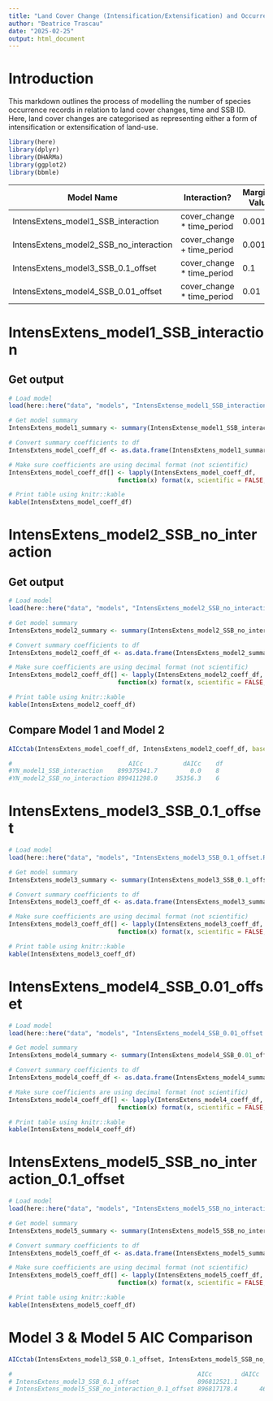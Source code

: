 ```yaml
---
title: "Land Cover Change (Intensification/Extensification) and Occurrence Records & Time"
author: "Beatrice Trascau"
date: "2025-02-25"
output: html_document
---
```


# **Introduction**

This markdown outlines the process of modelling the number of species occurrence records in relation to land cover changes, time and SSB ID. Here, land cover changes are categorised as representing either a form of intensification or extensification of land-use.

```r
library(here)
library(dplyr)
library(DHARMa)
library(ggplot2)
library(bbmle)
```

| Model Name                             | Interaction?                | Marginal Value |
|-------------------------------|-----------------------|------------------|
| IntensExtens_model1_SSB_interaction    | cover_change \* time_period | 0.001          |
| IntensExtens_model2_SSB_no_interaction | cover_change + time_period  | 0.001          |
| IntensExtens_model3_SSB_0.1_offset     | cover_change \* time_period | 0.1            |
| IntensExtens_model4_SSB_0.01_offset    | cover_change \* time_period | 0.01           |

# IntensExtens_model1_SSB_interaction

## Get output

```r

# Load model
load(here::here("data", "models", "IntensExtense_model1_SSB_interaction.RData"))

# Get model summary
IntensExtens_model1_summary <- summary(IntensExtense_model1_SSB_interaction)

# Convert summary coefficients to df
IntensExtens_model_coeff_df <- as.data.frame(IntensExtens_model1_summary$coefficients$cond)

# Make sure coefficients are using decimal format (not scientific)
IntensExtens_model_coeff_df[] <- lapply(IntensExtens_model_coeff_df, 
                              function(x) format(x, scientific = FALSE, digits = 5))

# Print table using knitr::kable
kable(IntensExtens_model_coeff_df)
```

# IntensExtens_model2_SSB_no_interaction

## Get output

```r

# Load model
load(here::here("data", "models", "IntensExtens_model2_SSB_no_interaction.RData"))

# Get model summary
IntensExtens_model2_summary <- summary(IntensExtens_model2_SSB_no_interaction)

# Convert summary coefficients to df
IntensExtens_model2_coeff_df <- as.data.frame(IntensExtens_model2_summary$coefficients$cond)

# Make sure coefficients are using decimal format (not scientific)
IntensExtens_model2_coeff_df[] <- lapply(IntensExtens_model2_coeff_df, 
                              function(x) format(x, scientific = FALSE, digits = 5))

# Print table using knitr::kable
kable(IntensExtens_model2_coeff_df)
```

## Compare Model 1 and Model 2

```r
AICctab(IntensExtens_model_coeff_df, IntensExtens_model2_coeff_df, base = TRUE)

#                                AICc           dAICc    df
#YN_model1_SSB_interaction    899375941.7         0.0    8 
#YN_model2_SSB_no_interaction 899411298.0     35356.3    6 
```

# IntensExtens_model3_SSB_0.1_offset

```r

# Load model
load(here::here("data", "models", "IntensExtens_model3_SSB_0.1_offset.RData"))

# Get model summary
IntensExtens_model3_summary <- summary(IntensExtens_model3_SSB_0.1_offset)

# Convert summary coefficients to df
IntensExtens_model3_coeff_df <- as.data.frame(IntensExtens_model3_summary$coefficients$cond)

# Make sure coefficients are using decimal format (not scientific)
IntensExtens_model3_coeff_df[] <- lapply(IntensExtens_model3_coeff_df, 
                              function(x) format(x, scientific = FALSE, digits = 5))

# Print table using knitr::kable
kable(IntensExtens_model3_coeff_df)
```

# IntensExtens_model4_SSB_0.01_offset

```r

# Load model
load(here::here("data", "models", "IntensExtens_model4_SSB_0.01_offset.RData"))

# Get model summary
IntensExtens_model4_summary <- summary(IntensExtens_model4_SSB_0.01_offset)

# Convert summary coefficients to df
IntensExtens_model4_coeff_df <- as.data.frame(IntensExtens_model4_summary$coefficients$cond)

# Make sure coefficients are using decimal format (not scientific)
IntensExtens_model4_coeff_df[] <- lapply(IntensExtens_model4_coeff_df, 
                              function(x) format(x, scientific = FALSE, digits = 5))

# Print table using knitr::kable
kable(IntensExtens_model4_coeff_df)
```

# IntensExtens_model5_SSB_no_interaction_0.1_offset

```r

# Load model
load(here::here("data", "models", "IntensExtens_model5_SSB_no_interaction_0.1_offset.RData"))

# Get model summary
IntensExtens_model5_summary <- summary(IntensExtens_model5_SSB_no_interaction_0.1_offset)

# Convert summary coefficients to df
IntensExtens_model5_coeff_df <- as.data.frame(IntensExtens_model5_summary$coefficients$cond)

# Make sure coefficients are using decimal format (not scientific)
IntensExtens_model5_coeff_df[] <- lapply(IntensExtens_model5_coeff_df, 
                              function(x) format(x, scientific = FALSE, digits = 5))

# Print table using knitr::kable
kable(IntensExtens_model5_coeff_df)
```

# Model 3 & Model 5 AIC Comparison

```r
AICctab(IntensExtens_model3_SSB_0.1_offset, IntensExtens_model5_SSB_no_interaction_0.1_offset, base = TRUE)

#                                                   AICc        dAICc       df
# IntensExtens_model3_SSB_0.1_offset                896812521.1         0.0 11
# IntensExtens_model5_SSB_no_interaction_0.1_offset 896817178.4      4657.3 7 
```
